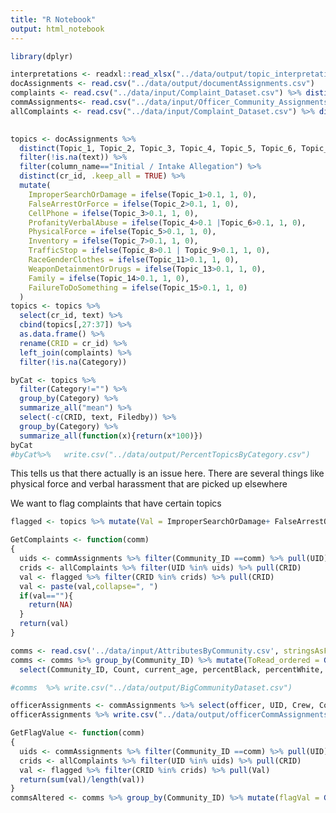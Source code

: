 ```yaml
---
title: "R Notebook"
output: html_notebook
---
```

```r
library(dplyr)
```

```r
interpretations <- readxl::read_xlsx("../data/output/topic_interpretations.xlsx")
docAssignments <- read.csv("../data/output/documentAssignments.csv")
complaints <- read.csv("../data/input/Complaint_Dataset.csv") %>% distinct(CRID, .keep_all = TRUE) %>% select(CRID, Category, Filedby)
commAssignments<- read.csv("../data/input/Officer_Community_Assignments.csv") %>% mutate(Community_ID=as.integer(Community_ID))
allComplaints <- read.csv("../data/input/Complaint_Dataset.csv") %>% distinct(CRID, .keep_all = TRUE)
  
```


```r
topics <- docAssignments %>% 
  distinct(Topic_1, Topic_2, Topic_3, Topic_4, Topic_5, Topic_6, Topic_7, Topic_8, Topic_9, Topic_10, Topic_11,Topic_12, Topic_13, Topic_14, .keep_all = TRUE) %>% 
  filter(!is.na(text)) %>% 
  filter(column_name=="Initial / Intake Allegation") %>% 
  distinct(cr_id, .keep_all = TRUE) %>% 
  mutate(
    ImproperSearchOrDamage = ifelse(Topic_1>0.1, 1, 0),
    FalseArrestOrForce = ifelse(Topic_2>0.1, 1, 0),
    CellPhone = ifelse(Topic_3>0.1, 1, 0),
    ProfanityVerbalAbuse = ifelse(Topic_4>0.1 |Topic_6>0.1, 1, 0),
    PhysicalForce = ifelse(Topic_5>0.1, 1, 0),
    Inventory = ifelse(Topic_7>0.1, 1, 0),
    TrafficStop = ifelse(Topic_8>0.1 | Topic_9>0.1, 1, 0),
    RaceGenderClothes = ifelse(Topic_11>0.1, 1, 0),
    WeaponDetainmentOrDrugs = ifelse(Topic_13>0.1, 1, 0),
    Family = ifelse(Topic_14>0.1, 1, 0),
    FailureToDoSomething = ifelse(Topic_15>0.1, 1, 0)
  )
topics <- topics %>% 
  select(cr_id, text) %>% 
  cbind(topics[,27:37]) %>%
  as.data.frame() %>% 
  rename(CRID = cr_id) %>% 
  left_join(complaints) %>% 
  filter(!is.na(Category))

```

```r
byCat <- topics %>% 
  filter(Category!="") %>% 
  group_by(Category) %>% 
  summarize_all("mean") %>% 
  select(-c(CRID, text, Filedby)) %>% 
  group_by(Category) %>%
  summarize_all(function(x){return(x*100)})
byCat
#byCat%>%   write.csv("../data/output/PercentTopicsByCategory.csv")
```

This tells us that there actually is an issue here. There are several things like physical force and verbal harassment that are picked up elsewhere


We want to flag complaints that have certain topics
```r
flagged <- topics %>% mutate(Val = ImproperSearchOrDamage+ FalseArrestOrForce+ ProfanityVerbalAbuse+ PhysicalForce+ WeaponDetainmentOrDrugs) %>% arrange(-Val)

GetComplaints <- function(comm)
{
  uids <- commAssignments %>% filter(Community_ID ==comm) %>% pull(UID)
  crids <- allComplaints %>% filter(UID %in% uids) %>% pull(CRID)
  val <- flagged %>% filter(CRID %in% crids) %>% pull(CRID)
  val <- paste(val,collapse=", ")
  if(val==""){
    return(NA)
  }
  return(val)
}
```

```r
comms <- read.csv('../data/input/AttributesByCommunity.csv', stringsAsFactors = FALSE) %>% select(-X)
comms <- comms %>% group_by(Community_ID) %>% mutate(ToRead_ordered = GetComplaints(Community_ID))%>% 
  select(Community_ID, Count, current_age, percentBlack, percentWhite, percentMale, percentFemale, WithinCommunityComplaints, Index_Value, DetectedCrew, totalSettlements, NumberOfDocs, NumberOfDocRequests,ToRead_ordered)

#comms  %>% write.csv("../data/output/BigCommunityDataset.csv")
```

```r
officerAssignments <- commAssignments %>% select(officer, UID, Crew, Community_ID) %>% rename(ActualCrew = Crew) %>% mutate(Community_ID = ifelse(is.na(Community_ID), "None", Community_ID))
officerAssignments %>% write.csv("../data/output/officerCommAssignments.csv")
```

```r
GetFlagValue <- function(comm)
{
  uids <- commAssignments %>% filter(Community_ID ==comm) %>% pull(UID)
  crids <- allComplaints %>% filter(UID %in% uids) %>% pull(CRID)
  val <- flagged %>% filter(CRID %in% crids) %>% pull(Val)
  return(sum(val)/length(val))
}
commsAltered <- comms %>% group_by(Community_ID) %>% mutate(flagVal = GetFlagValue(Community_ID))
```






